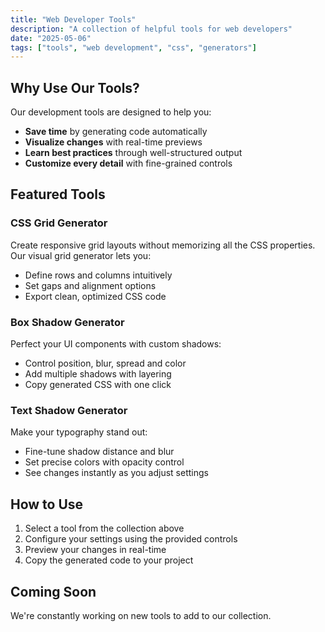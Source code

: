 ```yaml
---
title: "Web Developer Tools"
description: "A collection of helpful tools for web developers"
date: "2025-05-06"
tags: ["tools", "web development", "css", "generators"]
---
```


## Why Use Our Tools?

Our development tools are designed to help you:

- **Save time** by generating code automatically
- **Visualize changes** with real-time previews
- **Learn best practices** through well-structured output
- **Customize every detail** with fine-grained controls

## Featured Tools

### CSS Grid Generator

Create responsive grid layouts without memorizing all the CSS properties. Our visual grid generator lets you:

- Define rows and columns intuitively
- Set gaps and alignment options
- Export clean, optimized CSS code

### Box Shadow Generator

Perfect your UI components with custom shadows:

- Control position, blur, spread and color
- Add multiple shadows with layering
- Copy generated CSS with one click

### Text Shadow Generator

Make your typography stand out:

- Fine-tune shadow distance and blur
- Set precise colors with opacity control
- See changes instantly as you adjust settings

## How to Use

1. Select a tool from the collection above
2. Configure your settings using the provided controls
3. Preview your changes in real-time
4. Copy the generated code to your project


## Coming Soon

We're constantly working on new tools to add to our collection.


<div className="flex flex-col gap-4">
  <div className="flex w-full flex-col gap-2 sm:flex-row">
   <DevTools />
  </div>
</div>

